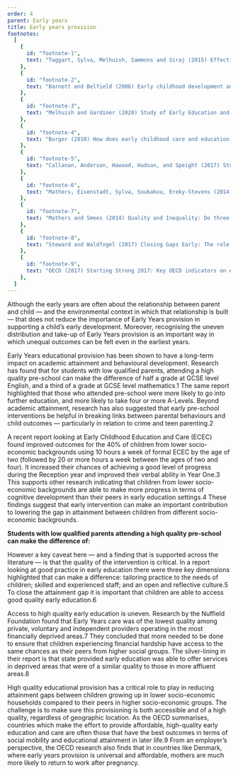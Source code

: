 ```yaml
---
order: 4
parent: Early years
title: Early years provision
footnotes:
  [
    {
      id: "footnote-1",
      text: "Taggart, Sylva, Melhuish, Sammons and Siraj (2015) Effective pre-school, primary and secondary education project: How pre-school influences children and young people’s attainment and developmental outcomes over time. DfE.",
    },
    {
      id: "footnote-2",
      text: "Barnett and Belfield (2006) Early childhood development and social mobility. Future of Children 16(2): 73-98.",
    },
    {
      id: "footnote-3",
      text: "Melhuish and Gardiner (2020) Study of Early Education and Development: Impact study on early education use and child outcomes up to age five years. DfE.",
    },
    {
      id: "footnote-4",
      text: "Burger (2010) How does early childhood care and education affect cognitive development? An international review of the effects of fearly interventions for children from different social backgrounds. Early childhood research quarterly 25: 140-165.",
    },
    {
      id: "footnote-5",
      text: "Callanan, Anderson, Hawood, Hudson, and Speight (2017) Study of Early Education and Development: Good practice in early education. DfE.",
    },
    {
      id: "footnote-6",
      text: "Mathers, Eisenstadt, Sylva, Soukakou, Ereky-Stevens (2014) Sound Foundations: A review of the research evidence on quality early education and care for children under three. University of Oxford and Sutton Trust.",
    },
    {
      id: "footnote-7",
      text: "Mathers and Smees (2014) Quality and Inequality: Do three- and four-year-olds in deprived areas experience lower quality early years provision? Nuffield Foundation and University of Oxford.",
    },
    {
      id: "footnote-8",
      text: "Steward and Waldfogel (2017) Closing Gaps Early: The role of early years policy in promoting social mobility in England. Sutton Trust. Pg. 37",
    },
    {
      id: "footnote-9",
      text: "OECD (2017) Starting Strong 2017: Key OECD indicators on early childhood education and care.",
    },
  ]
---
```



Although the early years are often about the relationship between parent and child — and 
the environmental context in which that relationship is built — that does not reduce the 
importance of Early Years provision in supporting a child’s early development. Moreover, 
recognising the uneven distribution and take-up of Early Years provision is an important 
way in which unequal outcomes can be felt even in the earliest years. 

<ResearchImage imageName="early-years-provision.jpg" />

Early Years educational provision has been shown to have a long-term impact on academic 
attainment and behavioural development. Research has found that for students with low 
qualified parents, attending a high quality pre-school can make the difference of half 
a grade at GCSE level English, and a third of a grade at GCSE level 
mathematics.<FootnoteLink linkId="footnote-1">1</FootnoteLink> The 
same report highlighted that those who attended pre-school were more likely to go into 
further education, and more likely to take four or more A-Levels. Beyond academic 
attainment, research has also suggested that early pre-school interventions be helpful 
in breaking links between parental behaviours and child outcomes — particularly in 
relation to crime and teen parenting.<FootnoteLink linkId="footnote-2">2</FootnoteLink>

A recent report looking at Early Childhood Education and Care (ECEC) found improved 
outcomes for the 40% of children from lower socio-economic backgrounds using 10 hours 
a week of formal ECEC by the age of two (followed by 20 or more hours a week between 
the ages of two and four). It increased their chances of achieving a good level of 
progress during the Reception year and improved their verbal ability in Year 
One.<FootnoteLink linkId="footnote-3">3</FootnoteLink> This 
supports other research indicating that children from lower socio-economic backgrounds 
are able to make more progress in terms of cognitive development than their peers in 
early education settings.<FootnoteLink linkId="footnote-4">4</FootnoteLink>  These 
findings suggest that early intervention can make an important contribution to lowering 
the gap in attainment between children from different socio-economic backgrounds. 

<div>
<strong>Students with low qualified parents attending a high quality pre-school can make the difference of:</strong>
<EarlyYearsProvisionSVG />
</div>

However a key caveat here — and a finding that is supported across the literature — is 
that the quality of the intervention is critical. In a report looking at good practice 
in early education there were three key dimensions highlighted that can make a difference: 
tailoring practice to the needs of children; skilled and experienced staff; and an open 
and reflective culture.<FootnoteLink linkId="footnote-5">5</FootnoteLink> To close 
the attainment gap it is important that children are able to access good quality early 
education.<FootnoteLink linkId="footnote-6">6</FootnoteLink>

Access to high quality early education is uneven. Research by the Nuffield Foundation 
found that Early Years care was of the lowest quality among private, voluntary and 
independent providers operating in the most financially deprived 
areas.<FootnoteLink linkId="footnote-7">7</FootnoteLink> They concluded 
that more needed to be done to ensure that children experiencing financial hardship have 
access to the same chances as their peers from higher social groups. The silver-lining 
in their report is that state provided early education was able to offer services in 
deprived areas that were of a similar quality to those in more affluent 
areas.<FootnoteLink linkId="footnote-8">8</FootnoteLink>

High quality educational provision has a critical role to play in reducing attainment gaps 
between children growing up in lower socio-economic households compared to their peers in 
higher socio-economic groups. The challenge is to make sure this provisioning is both 
accessible and of a high quality, regardless of geographic location. As the OECD summarises, 
countries which make the effort to provide affordable, high-quality early education and care 
are often those that have the best outcomes in terms of social mobility and educational 
attainment in later life.<FootnoteLink linkId="footnote-9">9</FootnoteLink> From an 
employer’s perspective, the OECD research also finds that in countries like Denmark, 
where early years provision is universal and affordable, mothers are much more likely to 
return to work after pregnancy.  